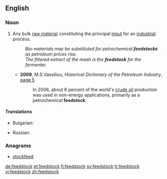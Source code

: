 ==English==

===Noun===
{{en-noun}}

# Any bulk [[raw material]] constituting the principal [[input]] for an [[industrial]] process.
#: ''Bio-materials may be substituted for petrochemical '''feedstocks''' as petroleum prices rise.''
#: ''The filtered extract of the mash is the '''feedstock''' for the fermenter.''
#*'''2009''', M.S.Vassiliou, ''Historical Dictionary of the Petroleum Industry'', [http://books.google.ru/books?id=vArc08DO9ykC&lpg=PA573&ots=oXp3FTOgD5&dq=feedstock%20intitle%3Adictionary&pg=PA5#v=onepage&q=feedstock%20intitle:dictionary&f=false page 5]
#*:In 2006, about 6 percent of the world's [[crude oil]] production was used in non-energy applications, primarily as a petrochemical '''feedstock'''.
====Translations====
{{trans-top|[[raw material]] constituting the principal [[input]] for an [[industrial]] process}}
* Bulgarian: {{t|bg|суровина|f}}
{{trans-mid}}
* Russian: {{t+|ru|сырьё|n|tr=syr’jó|sc=Cyrl}}
{{trans-bottom}}

===Anagrams===
* [[stockfeed#English|stockfeed]]

[[de:feedstock]]
[[et:feedstock]]
[[fi:feedstock]]
[[sv:feedstock]]
[[tr:feedstock]]
[[vi:feedstock]]
[[zh:feedstock]]